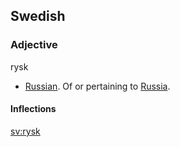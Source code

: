 ==Swedish==
===Adjective===
;rysk
*[[Russian]]. Of or pertaining to [[Russia]]. 

====Inflections====
{{sv-adj-un|rysk|ryskt|ryske|ryska}}

[[sv:rysk]]